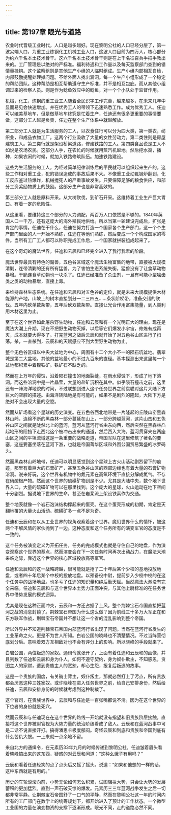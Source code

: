 ```yaml
---
---
---
```

title: 第197章 眼光与道路
---



农业时代晋级工业时代，人口是越多越好。现在黎明公社的人口已经分层了，第一波尖端人口，为重工业炼钢化工机械工业人口，这波人口目前为四万人，核心部分为约六千名本土技术骨干。这六千名本土技术骨干则是在上千名征召兵手把手教出来的。工厂管理是以绝对的严标准。福利待遇和工作量以及每天监察部门查到的错情量挂钩。这个监察组则是其他生产小组的人临时组成。生产小组内部相互自检，内部鼓励提醒处理掉问题。不给外面人找出漏洞。每一个生产小组形成了一个稳定的帮助团队。这种帮助是相互帮助遵守生产标准，并不是相互包庇。而从其他小组调过来的检察人员。则是作为鲶鱼效应中的鲶鱼，对一个个小队处于监督作用。

机械，化工，炼钢的重工业工人随着全民识字工作完善，越来越多，在未来几年中显而易见会快速增加。并在优秀工人的带领下迅速熟悉工作。成为优秀工人。任迪可以媲美基地车，但是做基地车终究是忙着生产，任迪还有很多更重要的事情要做，这部分工人越是负责，任迪在整个生产体系中就越解放。

第二部分工人就是为生活服务的工人，以衣食住行可以分为四大类，第一类衣，纺织业，和成品衣物工厂。这两个行业吸收了大量的女性劳动力。第二类住则是房屋建筑工人。第三类行就是架设桥梁道路，修建铁路的工人。第四类食品说是工人不如说是农场农民。这部分人手，在农忙的时候就用蒸汽机犁地。然后挖水渠，播种，如果农闲的时候，就加入铁路修筑队伍。加速铁路建设。

这些为生活服务的工人，为经过简单纪律训练后的平民就可以组织起来生产的。这些工作相对重工业，犯的错误造成的事故后果不大。不像重工业动辄钢炉翻到，化工反应釜过热爆炸，机械搅死人的严重事故发生。只要保障足够的粮食供应，和部分工资奖励物质上的鼓励。这部分生产也是非常高效的。

第三部分工人就是原料开采。从大树砍伐，到矿石开采。这维持着工业生产巨大胃口。有着一定的危险性。

从这里看，要维持这三个部分的人力调配，两百万人口依然是不够的。1840年英国人口一千万，还有这庞大的海外殖民地供给。所以当第一轮建设完成后，扩张是肯定的事情。任迪在干什么，任迪在努力打造一个国家各个生产部门，这一个个生产部门里面的人一开始不熟练，任迪在等他们熟练，然后变成一个个构成国家的零件。当所有工厂工人都可以称职完成工作后，一个国家就拼装组成起来了。

在这个奇幻的魔法世界，任迪和云辰和已经完全进入了我行我素的阶段。

魔法世界最具有特色的魔兽，五色谷区域这个魔法生物富集的地带，直接被大规模清剿，连带清剿的还有所有猛兽，为了害怕生态系统失衡，猛兽没有了让食草动物暴增。干脆连食草动物也一块杀了。任迪已经准备了杀虫剂，一旦有可能小型啮齿类之类的动物暴增，直接上毒。

来维持森林生态系统。在任迪和云辰和对五色谷的定位，就是未来大规模提供木材能源的产地，山坡上的树木直接划分一二三四五……条状阶梯带，准备交错的砍伐。五年内砍单数条带，五年后砍双数条带。直接让光合作用富集能量，到人类利用木材这里为止。

至于在这个世界如此屠杀野生动物，任迪和云辰和有一个光明正大的理由，现在是魔法大潮上升期，现在不把野生动物灭掉，以后等它们爆发小宇宙，修炼有成再灭，成本就要大得多了。打完蓝河之战后云辰和就开始了对五色谷山区进行了扫荡。杀，一直杀到，云辰和的天赋感应不到大型野生动物为止。

整个无色谷区域以中央大盆地为中心，周围有十二个大小不一的陨石坑盆地。翡翠城是第二大盆地。其他的盆地最小的不过九百米的直径。基本探测出来这里每一个盆地都积累中着镍铁矿。铁矿石不缺乏的。

然而在上万年的侵蚀，沿着陨石撞击的地面裂缝，在雨水侵蚀下，形成了地下溶洞。而这些溶洞中是一片晶莹，大量的盐矿沉积在其中。似乎陨石撞击之前，这里还有一阵海洋地貌的时间，不过联想到进入这个任务世界之前袁聪对这片大陆下方巨大的空腔的描述。由海洋转陆地是有可能的，如果不是剧烈的隆起，大陆下方是绝对不会出现大量的空腔。

然而从矿场看这个星球的历史演变。在五色谷西北地带是一片隆起的丘陵山峦黑森林山岭，连绵不断的黑森林一部分蔓延在山上，一部分跨越蓝河，这片山峦和五色谷山区之间就是陡然北上的蓝河，蓝河从蓝河行省由东向西，然后突然在黑森林凸起地形的阻挡下走西北这个被冲击出来的通道，然后西入大海。蓝河贯穿夹在两座山区之间的平坦流域这是一条重要的战略走道，帝国军队在这里修筑了著名的要塞，这座要塞坐落在蓝河下游，也就是帝国菁华区域和外围公国贸易繁盛的冰罗码头。

然而黑森林山岭地带，任迪可以明显感觉到这个星球上古火山活动剧烈留下的痕迹，那里有着巨大的石膏矿产，甚至五色谷山区的西部边缘也有着大量的石膏矿物溶洞。说来好玩，这个世界有机物中的氮元素在高氧环境下直接分解成氮气。不存在硝酸根产物。然而这个世界的硫磺矿物到是不少。尤其是大陆中央，数个地下世界入口，大量的硫磺矿物可以在那里找到。这个庞大的星球，火山运动在地下空间十分剧烈。据说地下世界的生命，甚至在岩浆流上架设铁索作为交通。

整个地表就像一个岩石泡沫结构撑起来的蛋壳。在这个蛋壳形成的初期，肯定是天翻地覆的大量火山活动。硫磺矿多一点不足为奇。

任迪和云辰和在以从工业世界的视角观察着这个世界。魔幻世界什么的情怀，被这两个不解风情的家伙抛到了一边。这种态度和这个任务所有的演变军官的态度是不一致的。

这个任务被演变定义为开拓任务，任务的完成模式也就是守住自己的地盘，作为演变观察这个世界的基点，然而演变会在下一次任务时间再次出动战力，在魔法大潮来临之际，靠近这个世界的核心区域投放高等军官。

任迪和云辰和的这一战略跨越，很可能就是抢了二十年后某个少校的基地投放地盘，或者四十年后某个中校的投放地盘。以预备役中尉，提前步入少校中校的在这个任务中的战场地盘。也多亏了任迪的知识量和纯后勤天赋。当然魔法大潮没有完全来临。任迪和云辰和与这个世界本土势力正面冲突，与其他上尉标准的在任务世界中借势发展的模式迥异。

尤其是现在这种正面冲突，云辰和一方还占据了上风。整个荆棘宝石帝国直接把蓝河之战的消息封锁了。荆棘宝石帝国为什么这么做？因为前线三十多万大军正在和东方联军作战，荆棘宝石帝国并不想让这一个省的混乱影响到整个帝国。

所以外界并不知道荆棘宝石帝国内部蓝河行省出现了问题。当然在蓝河行省发生的工业革命之火。更是不为世人所知。白岩公国的晓峰也不清楚情况。不过当阵营彻底划分后。意味着双方互相敌对也不会有评分上的影响。所以晓峰的手段就来了。

白岩公国，两位叛逃的家奴。通缉令就张开了，上面有着任迪和云辰和的画像，并且列数了任迪和云辰和身为仆人，如何不遵守契约，身为奴仆欺主，不知感恩，贪图主人的家财，遭到贵族主人的宽恕，却心生怨，报复后叛逃的故事。

这是一个贵族的国度，有关骑士背主，奴仆叛主，那就必然打上了污点，所有贵族都会厌恶这种三姓家奴。或许晓峰在进入任务世界之前，给自己安排身份，然后给任迪，云辰和安排身份的时候就考虑到这种制裁了。

这个官司，在贵族世界中，云辰和与任迪是一百张嘴都说不清。因为在这个世界的下位者的身份就是死穴。

然而云辰和与任迪现在在这个世界的路线一开始就没有指望和旧贵族阶层接触，直接将这个世界被尉官视为大势力量的统治阶级看成了敌人。云辰和在蓝河战事中可是二话不说直接开打。搞得潘思卡极度郁闷。奇怪云辰和到底和贵族和帝国到底有什么苦仇大恨。一上来就一点余地不留。

来自北方的通缉令，在元素历33年九月的时候传递到黎明公社。任迪皱着眉头看着晓峰搞出来的这东西，疑惑的对云辰和问道：“这种幺蛾子有用吗？”

云辰和看着任迪轻笑的点了点头后又摇了摇头。说道：“如果和他想的一样的话，这种东西就是有用的。”

历史的车轮滚滚向前，小势无论如何怎么积累，试图阻拦大势，只会让大势的发展蓄积的更加猛烈。直到一声石破天惊的爆发。元素历三三年蓝河战争发生之后一切都非常平静。让荆棘宝石帝国舒了一口气的平静，然而在黎明公社这一年的时间内所有的工厂部门在数学上的统筹规划下，都开始进入了预计的工作状态。一个微型工业国的力量在演变物资的支撑下逐渐形成。眼光不同，走的道路必然不同。